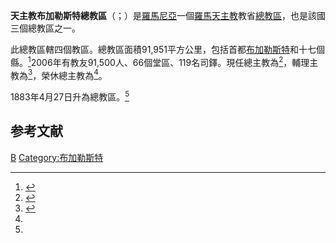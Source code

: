 {{primary sources|time=2019-11-21T15:16:24+00:00}}
{{NoteTA
|1=zh-hant:科爾乃略; zh-hans:科尔乃略; zh-hk:高略;
}}
{{Infobox Roman Catholic diocese
|Roman Catholic Diocese of = 天主教布加勒斯特總教區
|Latin name of diocese = Archidioecesis  Bucarestiensis
|border = catholic
|image = [[File:CatedralaSfIosif_(2).JPG|250px]]
|caption = 聖若瑟主教座堂
|location = [[羅馬尼亞|羅馬尼亞]]
|territory = 布加勒斯特、十七個縣
|population = 91,500
|rite = [[羅馬禮|羅馬禮]]
|patron = [[聖母無染原罪|聖母無染原罪]]<ref name="history">{{Cite web |url=http://www.arcb.ro/index.php?option=com_content&view=article&id=1451&Itemid=178 |title=Istoria Arhidiecezei Romano-Catolice de Bucureşti |access-date=2010-12-02 |archive-date=2011-02-22 |archive-url=https://web.archive.org/web/20110222184539/http://www.arcb.ro/index.php?option=com_content&view=article&id=1451&Itemid=178 |dead-url=no }}</ref>
|province = 
|established = 1883年
|cathedral = [[聖若瑟主教座堂_(布加勒斯特)|聖若瑟主教座堂]]
|co-cathedral = 
|leadership = 總主教
|website = http://www.arcb.ro/
|pope = {{incumbent pope}}
|metropolitan = {{link-en|奧來留·佩爾克|Aurel Percă}}
|coadjutor archbishop = 
|auxiliary = {{link-en|高略·達米安|Cornel Damian}}
|emeritus = {{link-en|若望·羅布|Ioan Robu}}（榮休總主教）
}}
'''天主教布加勒斯特總教區'''（{{lang-la|Archidioecesis Bucarestiensis}}；{{lang-ro|Arhidieceza romano-catolică de București}}）是[[羅馬尼亞|羅馬尼亞]]一個[[羅馬天主教|羅馬天主教]]教省[[總教區|總教區]]，也是該國三個總教區之一。

此總教區轄四個教區。總教區面積91,951平方公里，包括首都[[布加勒斯特|布加勒斯特]]和十七個縣。<ref name="brief">{{Cite web |url=http://www.arcb.ro/index.php?option=com_content&view=article&id=1450&Itemid=177 |title=Arhidieceza Romano-Catolică de Bucureşti |access-date=2010-12-02 |archive-date=2011-02-22 |archive-url=https://web.archive.org/web/20110222185049/http://www.arcb.ro/index.php?option=com_content&view=article&id=1450&Itemid=177 |dead-url=yes }}</ref>2006年有教友91,500人、66個堂區、119名司鐸。現任總主教為{{link-en|奧來留·佩爾克|Aurel Percă}}<ref name="Vatican20191121">{{cite press release |title=Resignations and Appointments, 21.11.2019 |url=https://press.vatican.va/content/salastampa/en/bollettino/pubblico/2019/11/21/191121d.html |publisher=Holy See Press Office |accessdate=2019-11-21 |archiveurl=https://web.archive.org/web/20191121144919/https://press.vatican.va/content/salastampa/en/bollettino/pubblico/2019/11/21/191121d.html |archivedate=2019-11-21 |language=en |date=2019-11-21 |dead-url=no }}</ref>，輔理主教為{{link-en|高略·達米安|Cornel Damian}}<ref>{{cite press release |title=RINUNCE E NOMINE, 31.10.2003 |url=https://press.vatican.va/content/salastampa/it/bollettino/pubblico/2003/10/31/0546/01694.html |publisher=Sala Stampa della Santa Sede |accessdate=2019-11-21 |archiveurl=https://web.archive.org/web/20191121153103/https://press.vatican.va/content/salastampa/it/bollettino/pubblico/2003/10/31/0546/01694.html |archivedate=2019-11-21 |language=it |date=2003-10-31 |dead-url=no }}</ref>，榮休總主教為{{link-en|若望·羅布|Ioan Robu}}<ref name="Vatican20191121" />。

1883年4月27日升為總教區。<ref name="history" />

==参考文献==
{{reflist}}

{{羅馬尼亞天主教教區}}

[[Category:羅馬尼亞天主教教區|B]]
[[Category:布加勒斯特|Category:布加勒斯特]]